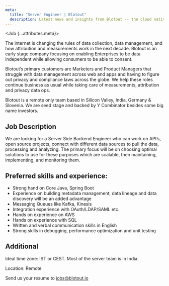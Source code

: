 ```yaml
---
meta:
  title: "Server Engineer | Blotout"
  description: Latest news and insights from Blotout -- the cloud native privacy data engineering platform.
---
```



<Job {...attributes.meta}>

The internet is changing the rules of data collection, data management, and how attribution and measurements work in the next decade. Blotout is an early stage company focusing on enabling Enterprises to be data independent while allowing consumers to be able to consent.

Blotout’s primary customers are Marketers and Product Managers that struggle with data management across web and apps and having to figure out privacy and compliance laws across the globe. We help these roles continue business as usual while taking care of measurements, attribution and privacy data ops.

Blotout is a remote only team based in Silicon Valley, India, Germany & Slovenia. We are seed stage and backed by Y Combinator besides some big name investors.

## Job Description

We are looking for a Server Side Backend Engineer who can work on API’s, open source projects, connect with different data sources to pull the data, processing and analyzing. The primary focus will be on choosing optimal solutions to use for these purposes which are scalable, then maintaining, implementing, and monitoring them.

## Preferred skills and experience:

- Strong hand on Core Java, Spring Boot
- Experience on building metadata management, data lineage and data discovery will be an added advantage
- Messaging Queues like Kafka, Kinesis
- Integration experience with OAuth/LDAP/SAML etc.
- Hands on experience on AWS
- Hands on experience with SQL
- Written and verbal communication skills in English
- Strong skills in debugging, performance optimization and unit testing

## Additional

Ideal time zone: IST or CEST. Most of the server team is in India.

Location: Remote

Send us your resume to [jobs@blotout.io](mailto:jobs@blotout.io)

</Job>
